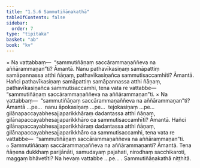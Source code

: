 ```yaml
---
title: "1.5.6 Sammutiñāṇakathā"
tableOfContents: false
sidebar:
  order: 7
type: "tipitaka"
basket: "ab"
book: "kv"
---
```



<DynamicBreadcrumb />

<Division number="434" book="kv">

<Paragraph number="1506" book="kv">
× Na vattabbaṃ—  “sammutiñāṇaṃ saccārammaṇaññeva na aññārammaṇan”ti? Āmantā. Nanu pathavīkasiṇaṃ samāpattiṃ samāpannassa atthi ñāṇaṃ, pathavīkasiṇañca sammutisaccamhīti? Āmantā. Hañci pathavīkasiṇaṃ samāpattiṃ samāpannassa atthi ñāṇaṃ, pathavīkasiṇañca sammutisaccamhi, tena vata re vattabbe—  “sammutiñāṇaṃ saccārammaṇaññeva na aññārammaṇan”ti.
</Paragraph>

<Paragraph number="1507" book="kv">
× Na vattabbaṃ—  “sammutiñāṇaṃ saccārammaṇaññeva na aññārammaṇan”ti? Āmantā …pe…  nanu āpokasiṇaṃ …pe…  tejokasiṇaṃ …pe…  gilānapaccayabhesajjaparikkhāraṃ dadantassa atthi ñāṇaṃ, gilānapaccayabhesajjaparikkhāro ca sammutisaccamhīti? Āmantā. Hañci gilānapaccayabhesajjaparikkhāraṃ dadantassa atthi ñāṇaṃ, gilānapaccayabhesajjaparikkhāro ca sammutisaccamhi, tena vata re vattabbe—  “sammutiñāṇaṃ saccārammaṇaññeva na aññārammaṇan”ti.
</Paragraph>

</Division>
<Division number="435" book="kv">

<Paragraph number="1508" book="kv">
๐ Sammutiñāṇaṃ saccārammaṇaññeva na aññārammaṇanti? Āmantā. Tena ñāṇena dukkhaṃ parijānāti, samudayaṃ pajahati, nirodhaṃ sacchikaroti, maggaṃ bhāvetīti? Na hevaṃ vattabbe …pe… .

</Paragraph>
</Division>

<Paragraph number="1509" type="center" book="kv">
Sammutiñāṇakathā niṭṭhitā.
</Paragraph>